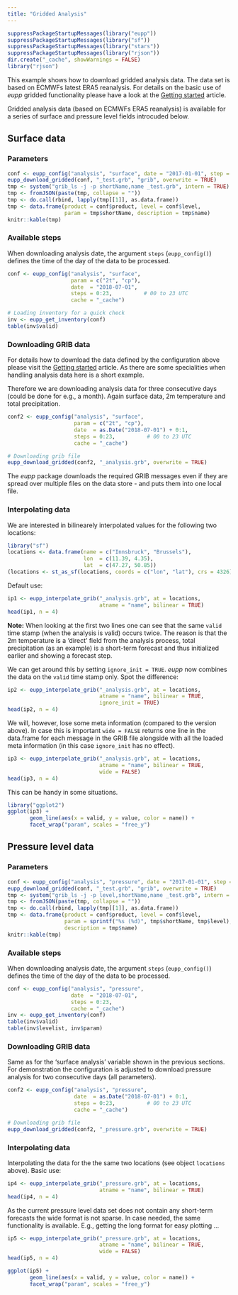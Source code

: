 ```yaml
---
title: "Gridded Analysis"
---
```


```r
suppressPackageStartupMessages(library("eupp"))
suppressPackageStartupMessages(library("sf"))
suppressPackageStartupMessages(library("stars"))
suppressPackageStartupMessages(library("rjson"))
dir.create("_cache", showWarnings = FALSE)
library("rjson")
```

This example shows how to download gridded analysis data. The data set
is based on ECMWFs latest ERA5 reanalysis. For details on the basic use
of _eupp_ gridded functionality please have a look at the
[Getting started](gridded.html) article.

Gridded analysis data (based on ECMWFs ERA5 reanalysis) is available
for a series of surface and pressure level fields introcuded below.


## Surface data


### Parameters

```r
conf <- eupp_config("analysis", "surface", date = "2017-01-01", step = 5, cache = "_cache")
eupp_download_gridded(conf, "_test.grb", "grib", overwrite = TRUE)
tmp <- system("grib_ls -j -p shortName,name _test.grb", intern = TRUE)
tmp <- fromJSON(paste(tmp, collapse = ""))
tmp <- do.call(rbind, lapply(tmp[[1]], as.data.frame))
tmp <- data.frame(product = conf$product, level = conf$level,
                  param = tmp$shortName, description = tmp$name)
knitr::kable(tmp)
```

### Available steps

When downloading analysis date, the argument `steps` (`eupp_config()`)
defines the time of the day of the data to be processed.

```r
conf <- eupp_config("analysis", "surface",
                    param = c("2t", "cp"),
                    date  = "2018-07-01",
                    steps = 0:23,          # 00 to 23 UTC
                    cache = "_cache")

# Loading inventory for a quick check
inv <- eupp_get_inventory(conf)
table(inv$valid)
```

### Downloading GRIB data

For details how to download the data defined by the configuration above
please visit the [Getting started](gridded.html) article. As there
are some specialities when handling analysis data here is a short example.

Therefore we are downloading analysis data for three consecutive days (could be
done for e.g., a month). Again surface data, 2m temperature and total precipitation.

```r
conf2 <- eupp_config("analysis", "surface",
                     param = c("2t", "cp"),
                     date  = as.Date("2018-07-01") + 0:1,
                     steps = 0:23,          # 00 to 23 UTC
                     cache = "_cache")

# Downloading grib file
eupp_download_gridded(conf2, "_analysis.grb", overwrite = TRUE)
```

The _eupp_ package downloads the required GRIB messages even if they are spread
over multiple files on the data store - and puts them into one local file.

### Interpolating data

We are interested in bilinearely interpolated values for the following two
locations:

```r
library("sf")
locations <- data.frame(name = c("Innsbruck", "Brussels"),
                        lon  = c(11.39, 4.35),
                        lat  = c(47.27, 50.85))
(locations <- st_as_sf(locations, coords = c("lon", "lat"), crs = 4326))
```

Default use:

```r
ip1 <- eupp_interpolate_grib("_analysis.grb", at = locations,
                             atname = "name", bilinear = TRUE)
head(ip1, n = 4)
```

**Note:** When looking at the first two lines one can see that the same
`valid` time stamp (when the analysis is valid) occurs twice. The reason
is that the 2m temperature is a 'direct' field from the analysis process,
total precipitation (as an example) is a short-term forecast and thus
initialized earlier and showing a forecast step.

We can get around this by setting `ignore_init = TRUE`. _eupp_ now combines
the data on the `valid` time stamp only. Spot the difference:

```r
ip2 <- eupp_interpolate_grib("_analysis.grb", at = locations,
                             atname = "name", bilinear = TRUE,
                             ignore_init = TRUE)
head(ip2, n = 4)
```

We will, however, lose some meta information (compared to the version above).
In case this is important `wide = FALSE` returns one line in the data.frame
for each message in the GRIB file alongside with all the loaded meta information 
(in this case `ignore_init` has no effect).

```r
ip3 <- eupp_interpolate_grib("_analysis.grb", at = locations,
                             atname = "name", bilinear = TRUE,
                             wide = FALSE)
head(ip3, n = 4)
```

This can be handy in some situations.

```r
library("ggplot2")
ggplot(ip3) +
       geom_line(aes(x = valid, y = value, color = name)) +
       facet_wrap("param", scales = "free_y")
```




## Pressure level data

### Parameters

```r
conf <- eupp_config("analysis", "pressure", date = "2017-01-01", step = 5, cache = "_cache")
eupp_download_gridded(conf, "_test.grb", "grib", overwrite = TRUE)
tmp <- system("grib_ls -j -p level,shortName,name _test.grb", intern = TRUE)
tmp <- fromJSON(paste(tmp, collapse = ""))
tmp <- do.call(rbind, lapply(tmp[[1]], as.data.frame))
tmp <- data.frame(product = conf$product, level = conf$level,
                  param = sprintf("%s (%d)", tmp$shortName, tmp$level),
                  description = tmp$name)
knitr::kable(tmp)
```

### Available steps

When downloading analysis date, the argument `steps` (`eupp_config()`)
defines the time of the day of the data to be processed.

```r
conf <- eupp_config("analysis", "pressure",
                    date  = "2018-07-01",
                    steps = 0:23,
                    cache = "_cache")
inv <- eupp_get_inventory(conf)
table(inv$valid)
table(inv$levelist, inv$param)
```


### Downloading GRIB data

Same as for the 'surface analysis' variable shown in the previous sections.
For demonstration the configuration is adjusted to download pressure analysis
for two consecutive days (all parameters).

```r
conf2 <- eupp_config("analysis", "pressure",
                     date  = as.Date("2018-07-01") + 0:1,
                     steps = 0:23,          # 00 to 23 UTC
                     cache = "_cache")

# Downloading grib file
eupp_download_gridded(conf2, "_pressure.grb", overwrite = TRUE)
```

### Interpolating data

Interpolating the data for the the same two locations (see object `locations` above).
Basic use:


```r
ip4 <- eupp_interpolate_grib("_pressure.grb", at = locations,
                             atname = "name", bilinear = TRUE)
head(ip4, n = 4)
```

As the current pressure level data set does not contain any short-term forecasts
the wide format is not sparse. In case needed, the same functionality is available.
E.g., getting the long format for easy plotting ...


```r
ip5 <- eupp_interpolate_grib("_pressure.grb", at = locations,
                             atname = "name", bilinear = TRUE,
                             wide = FALSE)
head(ip5, n = 4)
```

```r
ggplot(ip5) +
       geom_line(aes(x = valid, y = value, color = name)) +
       facet_wrap("param", scales = "free_y")
```


